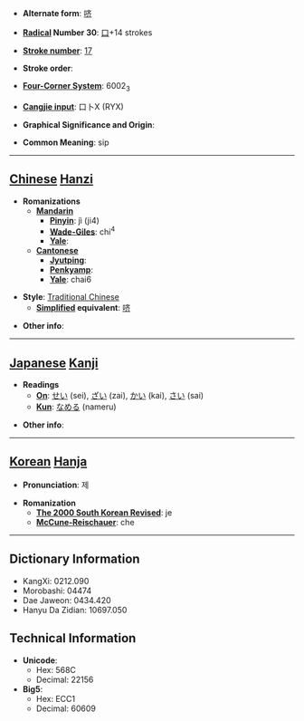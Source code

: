 * '''Alternate form''': [[哜]]

* '''[[Wiktionary:Chinese radical index| Radical]] Number 30''': [[Wiktionary:Chinese radical index 口|口]]+14 strokes

* '''[[Wiktionary:Chinese total strokes index|Stroke number]]''': [[Wiktionary:Chinese total strokes index 17|17]]

* '''Stroke order''': 

* '''[[Wiktionary:Chinese four corner index|Four-Corner System]]''': 6002<sub>3</sub>

* '''[[Wiktionary:Chinese Cangjie index|Cangjie input]]''': 口卜X (RYX)

* '''Graphical Significance and Origin''': 

* '''Common Meaning''': sip

----

== [[Chinese]] [[Hanzi]] ==

* '''Romanizations'''
** '''[[Mandarin]]'''
*** '''[[Pinyin]]''': jì (ji4)
*** '''[[Wade-Giles]]''': chi<sup>4</sup>
*** '''[[Yale]]''': 
** '''[[Cantonese]]'''
*** '''[[Jyutping]]''':
*** '''[[Penkyamp]]''': 
*** '''[[Yale]]''': chai6

* '''Style''': [[Traditional Chinese]] 
** '''[[Simplified Chinese|Simplified]] equivalent''': [[哜]]

* '''Other info''': 

----

== [[Japanese]] [[Kanji]] ==

* '''Readings'''
** '''[[On]]''': [[せい]] (sei), [[ざい]] (zai), [[かい]] (kai), [[さい]] (sai)
** '''[[Kun]]''': [[なめる]] (nameru)

* '''Other info''':  

----

== [[Korean]] [[Hanja]] ==

* '''Pronunciation''': 제

* '''Romanization'''
** '''[[The 2000 South Korean Revised Romanization|The 2000 South Korean Revised]]''': je
** '''[[McCune-Reischauer]]''': che

----

== Dictionary Information ==

* KangXi: 0212.090
* Morobashi: 04474
* Dae Jaweon: 0434.420
* Hanyu Da Zidian: 10697.050

== Technical Information ==

* '''Unicode''':
** Hex: 568C
** Decimal: 22156
* '''Big5''':
** Hex: ECC1
** Decimal: 60609